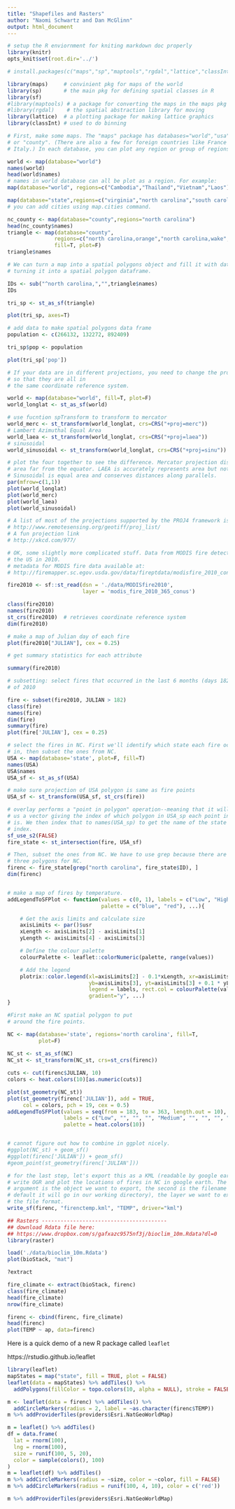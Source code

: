 ```yaml
---
title: "Shapefiles and Rasters"
author: "Naomi Schwartz and Dan McGlinn"
output: html_document
---
```


```r
# setup the R enviornment for kniting markdown doc properly
library(knitr)
opts_knit$set(root.dir='../')
```
```r
# install.packages(c("maps","sp","maptools","rgdal","lattice","classInt"))

library(maps)     # convinient pkg for maps of the world
library(sp)       # the main pkg for defining spatial classes in R
library(sf)
#library(maptools) # a package for converting the maps in the maps pkg to shapes
#library(rgdal)    # the spatial abstraction library for moving 
library(lattice)  # a plotting package for making lattice graphics
library(classInt) # used to do binning

# First, make some maps. The "maps" package has databases="world","usa","state",
# or "county". (There are also a few for foreign countries like France and
# Italy.) In each database, you can plot any region or group of regions.

world <- map(database="world")
names(world)
head(world$names)
# names in world database can all be plot as a region. For example:
map(database="world", regions=c("Cambodia","Thailand","Vietnam","Laos"))

map(database="state",regions=c("virginia","north carolina","south carolina"))
# you can add cities using map.cities command.

nc_county <- map(database="county",regions="north carolina")
head(nc_county$names)
triangle <- map(database="county",
               regions=c("north carolina,orange","north carolina,wake","north carolina,durham"),
               fill=T, plot=F)
triangle$names

# We can turn a map into a spatial polygons object and fill it with data,
# turning it into a spatial polygon dataframe.

IDs <- sub("^north carolina,","",triangle$names)  
IDs

tri_sp <- st_as_sf(triangle)

plot(tri_sp, axes=T)

# add data to make spatial polygons data frame
population <- c(266132, 132272, 892409) 

tri_sp$pop <- population

plot(tri_sp['pop'])

# If your data are in different projections, you need to change the projection
# so that they are all in 
# the same coordinate reference system.

world <- map(database="world", fill=T, plot=F)
world_longlat <- st_as_sf(world) 

# use fucntion spTransform to transform to mercator
world_merc <- st_transform(world_longlat, crs=CRS("+proj=merc"))
# Lambert Azimuthal Equal Area
world_laea <- st_transform(world_longlat, crs=CRS("+proj=laea"))
# sinusoidal
world_sinusoidal <- st_transform(world_longlat, crs=CRS("+proj=sinu"))

# plot the four together to see the difference. Mercator projection distorts
# area far from the equator. LAEA is accurately represents area but not angles.
# Sinusoidal is equal area and conserves distances along parallels.
par(mfrow=c(1,1))
plot(world_longlat)
plot(world_merc)
plot(world_laea)
plot(world_sinusoidal)

# A list of most of the projections supported by the PROJ4 framework is available here:
# http://www.remotesensing.org/geotiff/proj_list/
# A fun projection link
# http://xkcd.com/977/

# OK, some slightly more complicated stuff. Data from MODIS fire detections in
# the US in 2010.
# metadata for MODIS fire data available at:
# http://firemapper.sc.egov.usda.gov/data/fireptdata/modisfire_2010_conus.htm

fire2010 <- sf::st_read(dsn = './data/MODISfire2010',
                        layer = 'modis_fire_2010_365_conus')

class(fire2010)
names(fire2010)  
st_crs(fire2010)  # retrieves coordinate reference system
dim(fire2010)

# make a map of Julian day of each fire
plot(fire2010["JULIAN"], cex = 0.25)

# get summary statistics for each attribute

summary(fire2010)

# subsetting: select fires that occurred in the last 6 months (days 182 to 365)
# of 2010

fire <- subset(fire2010, JULIAN > 182)
class(fire)
names(fire)
dim(fire)
summary(fire)
plot(fire['JULIAN'], cex = 0.25)

# select the fires in NC. First we'll identify which state each fire occurred
# in, then subset the ones from NC. 
USA <- map(database='state', plot=F, fill=T)
names(USA)
USA$names
USA_sf <- st_as_sf(USA)

# make sure projection of USA polygon is same as fire points
USA_sf <- st_transform(USA_sf, st_crs(fire))

# overlay performs a "point in polygon" operation--meaning that it will return
# us a vector giving the index of which polygon in USA_sp each point in firehot
# is. We then index that to names(USA_sp) to get the name of the state for that
# index.
sf_use_s2(FALSE)
fire_state <- st_intersection(fire, USA_sf)

# Then, subset the ones from NC. We have to use grep because there are actually
# three polygons for NC.
firenc <- fire_state[grep("north carolina", fire_state$ID), ]
dim(firenc)


# make a map of fires by temperature. 
addLegendToSFPlot <- function(values = c(0, 1), labels = c("Low", "High"), 
                              palette = c("blue", "red"), ...){

    # Get the axis limits and calculate size
    axisLimits <- par()$usr
    xLength <- axisLimits[2] - axisLimits[1]
    yLength <- axisLimits[4] - axisLimits[3]

    # Define the colour palette
    colourPalette <- leaflet::colorNumeric(palette, range(values))

    # Add the legend
    plotrix::color.legend(xl=axisLimits[2] - 0.1*xLength, xr=axisLimits[2],
                          yb=axisLimits[3], yt=axisLimits[3] + 0.1 * yLength,
                          legend = labels, rect.col = colourPalette(values), 
                          gradient="y", ...)
}

#First make an NC spatial polygon to put
# around the fire points.

NC <- map(database='state', regions='north carolina', fill=T,
          plot=F)
                            
NC_st <- st_as_sf(NC)
NC_st <- st_transform(NC_st, crs=st_crs(firenc))

cuts <- cut(firenc$JULIAN, 10)
colors <- heat.colors(10)[as.numeric(cuts)] 

plot(st_geometry(NC_st))
plot(st_geometry(firenc['JULIAN']), add = TRUE,
     col = colors, pch = 19, cex = 0.5)
addLegendToSFPlot(values = seq(from = 183, to = 363, length.out = 10), 
                  labels = c("Low", "", "", "", "Medium", "", "", "", "", "High"),
                  palette = heat.colors(10))


# cannot figure out how to combine in ggplot nicely. 
#ggplot(NC_st) + geom_sf()
#ggplot(firenc['JULIAN']) + geom_sf() 
#geom_point(st_geometry(firenc['JULIAN']))

# for the last step, let's export this as a KML (readable by google earth) using
# write OGR and plot the locations of fires in NC in google earth. The first
# argument is the object we want to export, the second is the filename (by
# default it will go in our working directory), the layer we want to export, and
# the file format.
write_sf(firenc, "firenctemp.kml", "TEMP", driver="kml")

## Rasters ----------------------------------------
## download Rdata file here:
## https://www.dropbox.com/s/gafxazc9575nf3j/bioclim_10m.Rdata?dl=0
library(raster)

load('./data/bioclim_10m.Rdata')
plot(bioStack, "mat")

?extract

fire_climate <- extract(bioStack, firenc)
class(fire_climate)
head(fire_climate)
nrow(fire_climate)

firenc <- cbind(firenc, fire_climate)
head(firenc)
plot(TEMP ~ ap, data=firenc) 
```

Here is a quick demo of a new R package called `leaflet`

https://rstudio.github.io/leaflet

```r
library(leaflet)
mapStates = map("state", fill = TRUE, plot = FALSE)
leaflet(data = mapStates) %>% addTiles() %>%
  addPolygons(fillColor = topo.colors(10, alpha = NULL), stroke = FALSE)
```

```r
m <- leaflet(data = firenc) %>% addTiles() %>%
  addCircleMarkers(radius = 2, label = ~as.character(firenc$TEMP))
m %>% addProviderTiles(providers$Esri.NatGeoWorldMap)
```


```r
m = leaflet() %>% addTiles()
df = data.frame(
  lat = rnorm(100),
  lng = rnorm(100),
  size = runif(100, 5, 20),
  color = sample(colors(), 100)
)
m = leaflet(df) %>% addTiles()
m %>% addCircleMarkers(radius = ~size, color = ~color, fill = FALSE)
m %>% addCircleMarkers(radius = runif(100, 4, 10), color = c('red'))
```

```r
m %>% addProviderTiles(providers$Esri.NatGeoWorldMap)
```
